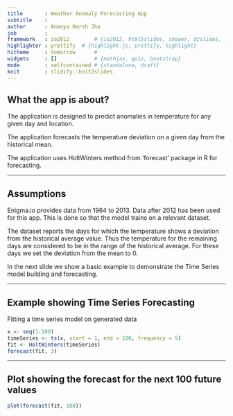 ```yaml
---
title       : Weather Anomaly Forecasting App
subtitle    : 
author      : Ananya Harsh Jha
job         : 
framework   : io2012        # {io2012, html5slides, shower, dzslides, ...}
highlighter : prettify  # {highlight.js, prettify, highlight}
hitheme     : tomorrow      # 
widgets     : []            # {mathjax, quiz, bootstrap}
mode        : selfcontained # {standalone, draft}
knit        : slidify::knit2slides
---
```


## What the app is about?

The application is designed to predict anomalies in temperature for any given day and location.

The application forecasts the temperature deviation on a given day from the historical mean.

The application uses HoltWinters method from 'forecast' package in R for forecasting. 

--- 

## Assumptions

Enigma.io provides data from 1964 to 2013. Data after 2012 has been used for this app. This is done so that the model trains on a relevant dataset. 

The dataset reports the days for which the temperature shows a deviation from the historical average value.
Thus the temperature for the remaining days are considered to be in the range of the historical average. For these days we set the deviation from the mean to 0. 

In the next slide we show a basic example to demonstrate the Time Series model building and forecasting.

---

## Example showing Time Series Forecasting

Fitting a time series model on generated data

```r
x <- seq(1:100)
timeSeries <- ts(x, start = 1, end = 100, frequency = 5)
fit <- HoltWinters(timeSeries)
forecast(fit, 3)
```

---

## Plot showing the forecast for the next 100 future values
```r
plot(forecast(fit, 100))
```
